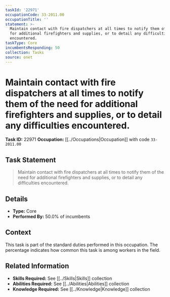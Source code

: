 ```yaml
---
taskId: '22971'
occupationCode: 33-2011.00
occupationTitle: ''
statement: >-
  Maintain contact with fire dispatchers at all times to notify them of the need
  for additional firefighters and supplies, or to detail any difficulties
  encountered.
taskType: Core
incumbentsResponding: 50
collection: Tasks
source: onet
---
```

# Maintain contact with fire dispatchers at all times to notify them of the need for additional firefighters and supplies, or to detail any difficulties encountered.

**Task ID:** 22971
**Occupation:** [[../Occupations|Occupation]] with code `33-2011.00`

## Task Statement

> Maintain contact with fire dispatchers at all times to notify them of the need for additional firefighters and supplies, or to detail any difficulties encountered.

## Details

- **Type:** Core
- **Performed By:** 50.0% of incumbents

## Context

This task is part of the standard duties performed in this occupation. The percentage indicates how common this task is among workers in the field.

## Related Information

- **Skills Required:** See [[../Skills|Skills]] collection
- **Abilities Required:** See [[../Abilities|Abilities]] collection
- **Knowledge Required:** See [[../Knowledge|Knowledge]] collection
